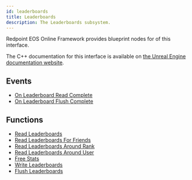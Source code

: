 ```yaml
---
id: leaderboards
title: Leaderboards
description: The Leaderboards subsystem.
---
```



Redpoint EOS Online Framework provides blueprint nodes for <CoverageBadge coverage={100} /> of this interface.

The C++ documentation for this interface is available on [the Unreal Engine documentation website](https://dev.epicgames.com/documentation/en-us/unreal-engine/API/Plugins/OnlineSubsystem/Interfaces/IOnlineLeaderboards/).

## Events

- [On Leaderboard Read Complete](./event/onleaderboardreadcomplete.mdx)
- [On Leaderboard Flush Complete](./event/onleaderboardflushcomplete.mdx)

## Functions

- [Read Leaderboards](./function/readleaderboards.mdx)
- [Read Leaderboards For Friends](./function/readleaderboardsforfriends.mdx)
- [Read Leaderboards Around Rank](./function/readleaderboardsaroundrank.mdx)
- [Read Leaderboards Around User](./function/readleaderboardsarounduser.mdx)
- [Free Stats](./function/freestats.mdx)
- [Write Leaderboards](./function/writeleaderboards.mdx)
- [Flush Leaderboards](./function/flushleaderboards.mdx)
